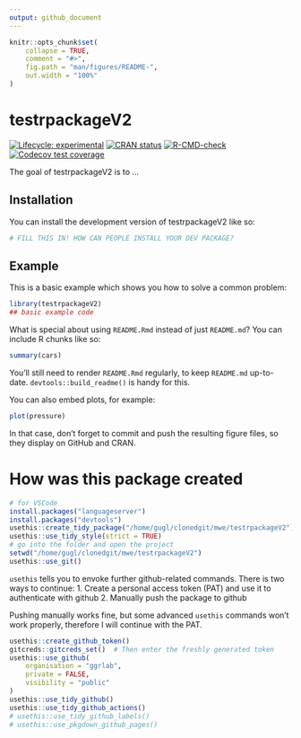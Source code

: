 ```yaml
---
output: github_document
---
```


<!-- README.md is generated from README.Rmd. Please edit that file -->

```r
knitr::opts_chunk$set(
    collapse = TRUE,
    comment = "#>",
    fig.path = "man/figures/README-",
    out.width = "100%"
)
```

# testrpackageV2

<!-- badges: start -->
[![Lifecycle: experimental](https://img.shields.io/badge/lifecycle-experimental-orange.svg)](https://lifecycle.r-lib.org/articles/stages.html#experimental)
[![CRAN status](https://www.r-pkg.org/badges/version/testrpackageV2)](https://CRAN.R-project.org/package=testrpackageV2)
[![R-CMD-check](https://github.com/ggrlab/testrpackagev2/actions/workflows/R-CMD-check.yaml/badge.svg)](https://github.com/ggrlab/testrpackagev2/actions/workflows/R-CMD-check.yaml)
[![Codecov test coverage](https://codecov.io/gh/ggrlab/testrpackagev2/branch/main/graph/badge.svg)](https://app.codecov.io/gh/ggrlab/testrpackagev2?branch=main)
<!-- badges: end -->

The goal of testrpackageV2 is to ...

## Installation

You can install the development version of testrpackageV2 like so:

``` r
# FILL THIS IN! HOW CAN PEOPLE INSTALL YOUR DEV PACKAGE?
```

## Example

This is a basic example which shows you how to solve a common problem:

```r
library(testrpackageV2)
## basic example code
```

What is special about using `README.Rmd` instead of just `README.md`? You can include R chunks like so:

```r
summary(cars)
```

You'll still need to render `README.Rmd` regularly, to keep `README.md` up-to-date. `devtools::build_readme()` is handy for this.

You can also embed plots, for example:

```r
plot(pressure)
```

In that case, don't forget to commit and push the resulting figure files, so they display on GitHub and CRAN.


# How was this package created

```r
# for VSCode
install.packages("languageserver")
install.packages("devtools")
usethis::create_tidy_package("/home/gugl/clonedgit/mwe/testrpackageV2")
usethis::use_tidy_style(strict = TRUE)
# go into the folder and open the project
setwd("/home/gugl/clonedgit/mwe/testrpackageV2")
usethis::use_git()
```

``usethis`` tells you to envoke further github-related commands. 
There is two ways to continue: 
1. Create a personal access token (PAT) and use it to authenticate with github
2. Manually push the package to github 

Pushing manually works fine, but some advanced ``usethis`` commands won't work properly, 
therefore I will continue with the PAT.


```r
usethis::create_github_token()
gitcreds::gitcreds_set()  # Then enter the freshly generated token
usethis::use_github(
    organisation = "ggrlab",
    private = FALSE,
    visibility = "public"
)
usethis::use_tidy_github()
usethis::use_tidy_github_actions()
# usethis::use_tidy_github_labels() 
# usethis::use_pkgdown_github_pages()  
```
